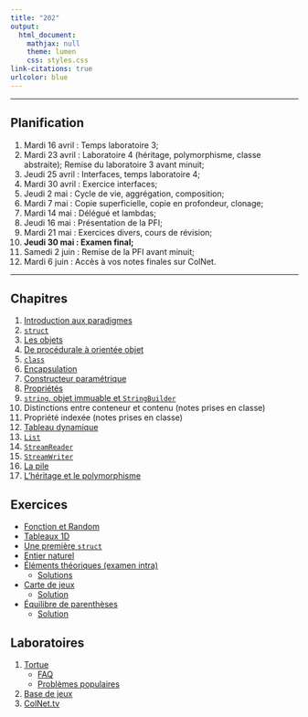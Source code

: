 ```yaml
---
title: "202"
output:
  html_document:
    mathjax: null
    theme: lumen
    css: styles.css
link-citations: true
urlcolor: blue
---
```


----

## Planification 
1. Mardi 16 avril : Temps laboratoire 3;
2. Mardi 23 avril : Laboratoire 4 (héritage, polymorphisme, classe abstraite); Remise du laboratoire 3 avant minuit;
3. Jeudi 25 avril : Interfaces, temps laboratoire 4;
4. Mardi 30 avril : Exercice interfaces;
5. Jeudi 2 mai : Cycle de vie, aggrégation, composition;
6. Mardi 7 mai : Copie superficielle, copie en profondeur, clonage;
7. Mardi 14 mai : Délégué et lambdas;
8. Jeudi 16 mai : Présentation de la PFI;
9. Mardi 21 mai : Exercices divers, cours de révision;
10. **Jeudi 30 mai : Examen final;**
11. Samedi 2 juin : Remise de la PFI avant minuit;
12. Mardi 6 juin : Accès à vos notes finales sur ColNet.
 
----

## Chapitres
1. [Introduction aux paradigmes](ch1/chapitre1.html)
2. [`struct`](ch2/chapitre2.html)
3. [Les objets](ch4/chapitre4.html)
4. [De procédurale à orientée objet](ch3/chapitre3.html)
5. [`class`](ch5/chapitre5.html)
6. [Encapsulation](ch6/chapitre6.html)
7. [Constructeur paramétrique](ch7/chapitre7.html)
8. [Propriétés](ch8/chapitre8.html)
9. [`string`, objet immuable et `StringBuilder`](ch9/chapitre9.html)
10. Distinctions entre conteneur et contenu (notes prises en classe)
11. Propriété indexée (notes prises en classe)
12. [Tableau dynamique](ch11/chapitre11.html)
13. [`List`](List.pdf)
14. [`StreamReader`](Fichier.pdf)
15. [`StreamWriter`](ch12/chapitre12.html)
16. [La pile](ch13/chapitre13.html)
17. [L'héritage et le polymorphisme](chapitre15/chapitre15.html)

## Exercices
* [Fonction et Random](rev/exercices.html)
* [Tableaux 1D](rev/exercices2.html)
* [Une première `struct`](ch2/exercices.html)
* [Entier naturel](ex/1.html)
* [Éléments théoriques (examen intra)](rev/prepex1.html)
	* [Solutions](rev/prepex1S.html) 
* [Carte de jeux](ex/2.html)
	* [Solution](Exercice_CarteDeJeu.zip)
* [Équilibre de parenthèses](ex/3.html)
	* [Solution](ex/SolutionParenthèses.zip)

## Laboratoires
1. [Tortue](lab/1.html)
	* [FAQ](lab/1f.html)
	* [Problèmes populaires](lab/1r.html)
2. [Base de jeux](lab/2.html)
3. [ColNet.tv](lab/3.html)

